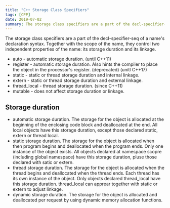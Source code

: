 ```yaml
---
title: "C++ Storage Class Specifiers"
tags: [CPP]
date: 2019-07-02
summary: The storage class specifiers are a part of the decl-specifier-seq of a name's declaration syntax.
---
```


The storage class specifiers are a part of the decl-specifier-seq of a name's declaration syntax. Together with the scope of the name,
they control two independent properties of the name: its storage duration and its linkage.

- auto - automatic storage duration. (until C++11)
- register - automatic storage duration. Also hints the compiler to place the object in the processor's register. (deprecated) (unitl C++17)
- static - static or thread storage duration and internal linkage.
- extern - static or thread storage duration and external linkage.
- thread_local - thread storage duration. (since C++11)
- mutable - does not affect storage duration or linkage.

## Storage duration

- automatic storage duration. The storage for the object is allocated at the beginning of the enclosing code block and deallocated at the end. All local objects have this storage duration, except those declared static, extern or thread local.
- static storage duration. The storage for the object is allocated when then program begins and deallocated when the program ends. Only one instance of the object exists. All objects declared at namespace scopre (including global namespace) have this storage duration, pluse those declared with satic or extern.
- thread storage duration. The storage for the object is allocated when the thread begins and deallocated when the thread ends. Each thread has its own instance of the object. Only objects declared thread_local have this storage duration. thread_local can apprear together with static or extern to adjust linkage.
- dynamic storage duration. The storage for the object is allocated and deallocated per request by using dynamic memory allocation functions.



